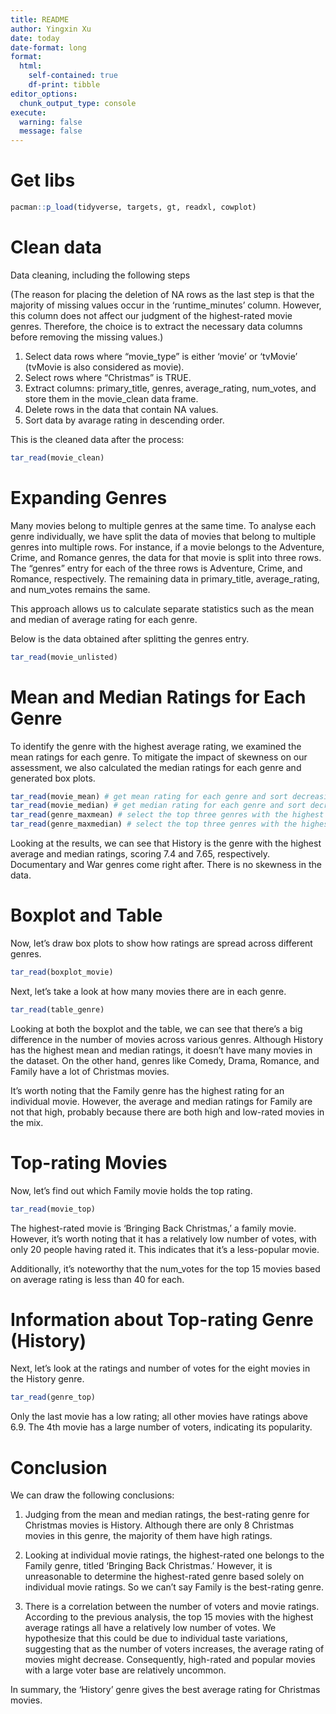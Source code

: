 ```yaml
---
title: README
author: Yingxin Xu
date: today
date-format: long
format: 
  html: 
    self-contained: true
    df-print: tibble
editor_options: 
  chunk_output_type: console
execute: 
  warning: false
  message: false
---
```


# Get libs

```r
pacman::p_load(tidyverse, targets, gt, readxl, cowplot)
```

# Clean data

Data cleaning, including the following steps 

(The reason for placing the deletion of NA rows as the last step is that the majority of missing values occur in the 'runtime_minutes' column. However, this column does not affect our judgment of the highest-rated movie genres. Therefore, the choice is to extract the necessary data columns before removing the missing values.)

1. Select data rows where "movie_type" is either 'movie' or 'tvMovie' (tvMovie is also considered as movie).
2. Select rows where "Christmas" is TRUE.
3. Extract columns: primary_title, genres, average_rating, num_votes, and store them in the movie_clean data frame.
4. Delete rows in the data that contain NA values.
5. Sort data by avarage rating in descending order.

This is the cleaned data after the process:

```r
tar_read(movie_clean)
```

# Expanding Genres

Many movies belong to multiple genres at the same time. To analyse each genre individually, we have split the data of movies that belong to multiple genres into multiple rows. For instance, if a movie belongs to the Adventure, Crime, and Romance genres, the data for that movie is split into three rows. The "genres" entry for each of the three rows is Adventure, Crime, and Romance, respectively. The remaining data in primary_title, average_rating, and num_votes remains the same.

This approach allows us to calculate separate statistics such as the mean and median of average rating for each genre.

Below is the data obtained after splitting the genres entry.

```r
tar_read(movie_unlisted)
```

# Mean and Median Ratings for Each Genre

To identify the genre with the highest average rating, we examined the mean ratings for each genre. To mitigate the impact of skewness on our assessment, we also calculated the median ratings for each genre and generated box plots.

```r
tar_read(movie_mean) # get mean rating for each genre and sort decreasingly
tar_read(movie_median) # get median rating for each genre and sort decreasingly
tar_read(genre_maxmean) # select the top three genres with the highest mean ratings
tar_read(genre_maxmedian) # select the top three genres with the highest median ratings
```

Looking at the results, we can see that History is the genre with the highest average and median ratings, scoring 7.4 and 7.65, respectively. Documentary and War genres come right after. There is no skewness in the data.


# Boxplot and Table

Now, let's draw box plots to show how ratings are spread across different genres.

```r
tar_read(boxplot_movie)
```

Next, let's take a look at how many movies there are in each genre.

```r
tar_read(table_genre)
```

Looking at both the boxplot and the table, we can see that there's a big difference in the number of movies across various genres. Although History has the highest mean and median ratings, it doesn't have many movies in the dataset. On the other hand, genres like Comedy, Drama, Romance, and Family have a lot of Christmas movies.

It's worth noting that the Family genre has the highest rating for an individual movie. However, the average and median ratings for Family are not that high, probably because there are both high and low-rated movies in the mix.

# Top-rating Movies

Now, let's find out which Family movie holds the top rating.

```r
tar_read(movie_top)
```

The highest-rated movie is 'Bringing Back Christmas,' a family movie. However, it's worth noting that it has a relatively low number of votes, with only 20 people having rated it. This indicates that it's a less-popular movie.

Additionally, it's noteworthy that the num_votes for the top 15 movies based on average rating is less than 40 for each.

# Information about Top-rating Genre (History)

Next, let's look at the ratings and number of votes for the eight movies in the History genre.

```r
tar_read(genre_top)
```

Only the last movie has a low rating; all other movies have ratings above 6.9. The 4th movie has a large number of voters, indicating its popularity.

# Conclusion

We can draw the following conclusions:

1. Judging from the mean and median ratings, the best-rating genre for Christmas movies is History. Although there are only 8 Christmas movies in this genre, the majority of them have high ratings.

2. Looking at individual movie ratings, the highest-rated one belongs to the Family genre, titled 'Bringing Back Christmas.' However, it is unreasonable to determine the highest-rated genre based solely on individual movie ratings. So we can't say Family is the best-rating genre.

3. There is a correlation between the number of voters and movie ratings. According to the previous analysis, the top 15 movies with the highest average ratings all have a relatively low number of votes. We hypothesize that this could be due to individual taste variations, suggesting that as the number of voters increases, the average rating of movies might decrease. Consequently, high-rated and popular movies with a large voter base are relatively uncommon.

In summary, the 'History' genre gives the best average rating for Christmas movies.
